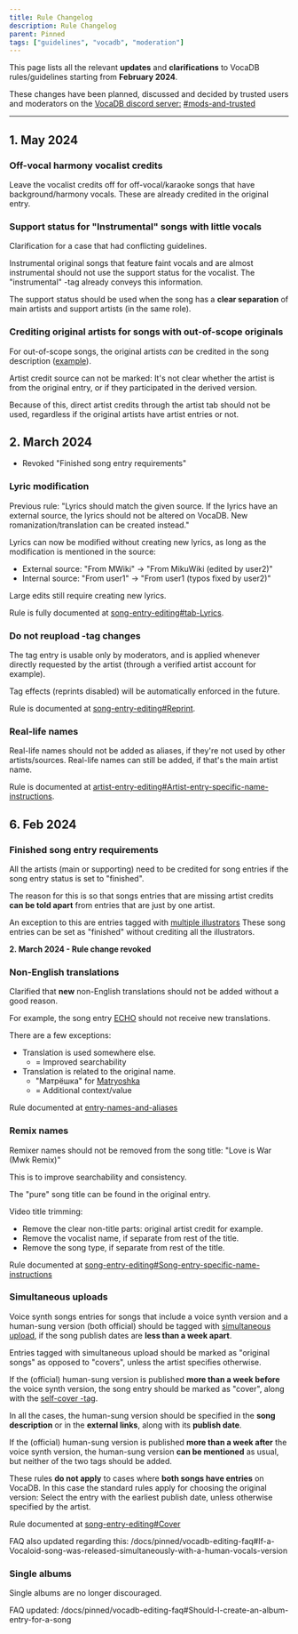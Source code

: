 ---
title: Rule Changelog
description: Rule Changelog
parent: Pinned
tags: ["guidelines", "vocadb", "moderation"]
---

This page lists all the relevant **updates** and **clarifications** to VocaDB rules/guidelines starting from **February 2024**.

These changes have been planned, discussed and decided by trusted users and moderators on the [VocaDB discord server:](https://discord.com/invite/3bwXQNXKCz) [#mods-and-trusted](https://discord.com/channels/309072240639737866/797103264655081492)

----

## 1. May 2024

### Off-vocal harmony vocalist credits

Leave the vocalist credits off for off-vocal/karaoke songs that have background/harmony vocals. These are already credited in the original entry.

### Support status for "Instrumental" songs with little vocals

Clarification for a case that had conflicting guidelines. 

Instrumental original songs that feature faint vocals and are almost instrumental should not use the support status for the vocalist. The "instrumental" -tag already conveys this information. 

The support status should be used when the song has a **clear separation** of main artists and support artists (in the same role).

### Crediting original artists for songs with out-of-scope originals

For out-of-scope songs, the original artists *can* be credited in the song description ([example](https://vocadb.net/S/604363)). 

Artist credit source can not be marked: It's not clear whether the artist is from the original entry, or if they participated in the derived version. 

Because of this, direct artist credits through the artist tab should not be used, regardless if the original artists have artist entries or not.

## 2. March 2024

* Revoked "Finished song entry requirements"

### Lyric modification

Previous rule: "Lyrics should match the given source. If the lyrics have an external source, the lyrics should not be altered on VocaDB. New romanization/translation can be created instead."

Lyrics can now be modified without creating new lyrics, as long as the modification is mentioned in the source: 

* External source: "From MWiki" -> "From MikuWiki (edited by user2)"
* Internal source: "From user1" -> "From user1 (typos fixed by user2)"

Large edits still require creating new lyrics.

Rule is fully documented at [song-entry-editing#tab-Lyrics](/docs/songs/song-entry-editing#tab-Lyrics).

### Do not reupload -tag changes

The tag entry is usable only by moderators, and is applied whenever directly requested by the artist (through a verified artist account for example).

Tag effects (reprints disabled) will be automatically enforced in the future.

Rule is documented at [song-entry-editing#Reprint](/docs/songs/song-entry-editing#Reprint).

### Real-life names

Real-life names should not be added as aliases, if they're not used by other artists/sources. Real-life names can still be added, if that's the main artist name. 

Rule is documented at [artist-entry-editing#Artist-entry-specific-name-instructions](/docs/artists/artist-entry-editing#Artist-entry-specific-name-instructions).

## 6. Feb 2024

### Finished song entry requirements

All the artists (main or supporting) need to be credited for song entries if the song entry status is set to "finished".

The reason for this is so that songs entries that are missing artist credits **can be told apart** from entries that are just by one artist.

An exception to this are entries tagged with [multiple illustrators](https://vocadb.net/T/297) These song entries can be set as "finished" without crediting all the illustrators.

**2. March 2024 - Rule change revoked**

### Non-English translations

Clarified that **new** non-English translations should not be added without a good reason.

For example, the song entry [ECHO](https://vocadb.net/S/68814) should not receive new translations.

There are a few exceptions:

* Translation is used somewhere else.
    * = Improved searchability
* Translation is related to the original name.
    * "Матрёшка" for [Matryoshka](https://vocadb.net/S/368)
    * = Additional context/value


Rule documented at [entry-names-and-aliases](/docs/other-guidelines/entry-names-and-aliases)

### Remix names

Remixer names should not be removed from the song title: "Love is War (Mwk Remix)"

This is to improve searchability and consistency. 

The "pure" song title can be found in the original entry.

Video title trimming:

* Remove the clear non-title parts: original artist credit for example.
* Remove the vocalist name, if separate from rest of the title.
* Remove the song type, if separate from rest of the title.

Rule documented at [song-entry-editing#Song-entry-specific-name-instructions](/docs/songs/song-entry-editing#Song-entry-specific-name-instructions)

### Simultaneous uploads

Voice synth songs entries for songs that include a voice synth version and a human-sung version (both official) should be tagged with [simultaneous upload](https://vocadb.net/T/4946/simultaneous-upload), if the song publish dates are **less than a week apart**. 

Entries tagged with simultaneous upload should be marked as "original songs" as opposed to "covers", unless the artist specifies otherwise.

If the (official) human-sung version is published **more than a week before** the voice synth version, the song entry should be marked as "cover", along with the [self-cover -tag](https://vocadb.net/T/391/self-cover).

In all the cases, the human-sung version should be specified in the **song description** or in the **external links**, along with its **publish date**.

If the (official) human-sung version is published **more than a week after** the voice synth version, the human-sung version **can be mentioned** as usual, but neither of the two tags should be added.

These rules **do not apply** to cases where **both songs have entries** on VocaDB. In this case the standard rules apply for choosing the original version: Select the entry with the earliest publish date, unless otherwise specified by the artist.

Rule documented at [song-entry-editing#Cover](/docs/songs/song-entry-editing#Cover)

FAQ also updated regarding this: /docs/pinned/vocadb-editing-faq#If-a-Vocaloid-song-was-released-simultaneously-with-a-human-vocals-version

### Single albums

Single albums are no longer discouraged.

FAQ updated: /docs/pinned/vocadb-editing-faq#Should-I-create-an-album-entry-for-a-song